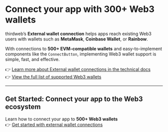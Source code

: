 # Connect your app with 300+ Web3 wallets

thirdweb’s **External wallet connection** helps apps reach existing Web3 users with wallets such as **MetaMask**, **Coinbase Wallet**, or **Rainbow**.

With connections to **500+ EVM-compatible wallets** and easy-to-implement components like the `ConnectButton`, implementing Web3 wallet support is simple, fast, and effective.

👉 [Learn more about External wallet connections in the technical docs](https://portal.thirdweb.com/connect/wallet/sign-in-methods/external-wallets)  
👉 [View the full list of supported Web3 wallets](https://portal.thirdweb.com/typescript/v5/supported-wallets)

---

## Get Started: Connect your app to the Web3 ecosystem

Learn how to connect your app to **500+ Web3 wallets**  
👉 [Get started with external wallet connections](https://portal.thirdweb.com/connect/wallet/sign-in-methods/external-wallets)
